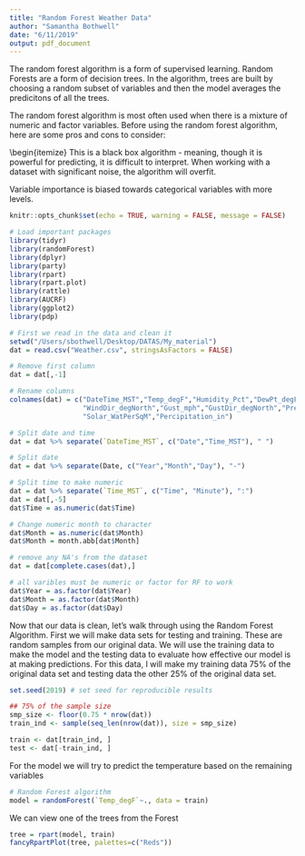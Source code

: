 ```yaml
---
title: "Random Forest Weather Data"
author: "Samantha Bothwell"
date: "6/11/2019"
output: pdf_document
---
```

The random forest algorithm is a form of supervised learning. Random Forests are a form of decision trees. In the algorithm, trees are built by choosing a random subset of variables and then the model averages the predicitons of all the trees.

The random forest algorithm is most often used when there is a mixture of numeric and factor variables. Before using the random forest algorithm, here are some pros and cons to consider:

\textbf{Pros:}
\begin{itemize}
  \item You can obtain a reliable variable importance plot that ranks the variables by how helpful they are in predicting the response.
  \item The algorithm is effectively able to fill in missing information based on what information is present.
  \item The estimate for the generalization error progresses as the forest builds, and is unbiased.
\end{itemize}

\textbf{Cons:}
\begin{itemize}
  \item This is a black box algorithm - meaning, though it is powerful for predicting, it is difficult to interpret.
  \item When working with a dataset with significant noise, the algorithm will overfit.
  \item Variable importance is biased towards categorical variables with more levels. 

```r
knitr::opts_chunk$set(echo = TRUE, warning = FALSE, message = FALSE)
```

```r
# Load important packages
library(tidyr)
library(randomForest)
library(dplyr)
library(party)
library(rpart)
library(rpart.plot)
library(rattle)
library(AUCRF)
library(ggplot2)
library(pdp)
```

```r
# First we read in the data and clean it
setwd("/Users/sbothwell/Desktop/DATAS/My_material")
dat = read.csv("Weather.csv", stringsAsFactors = FALSE)

# Remove first column
dat = dat[,-1]

# Rename columns
colnames(dat) = c("DateTime_MST","Temp_degF","Humidity_Pct","DewPt_degF","Wind_mph",
                  "WindDir_degNorth","Gust_mph","GustDir_degNorth","Pressure_Hg",
                  "Solar_WatPerSqM","Percipitation_in")

# Split date and time
dat = dat %>% separate(`DateTime_MST`, c("Date","Time_MST"), " ")

# Split date
dat = dat %>% separate(Date, c("Year","Month","Day"), "-")

# Split time to make numeric
dat = dat %>% separate(`Time_MST`, c("Time", "Minute"), ":")
dat = dat[,-5]
dat$Time = as.numeric(dat$Time)

# Change numeric month to character
dat$Month = as.numeric(dat$Month)
dat$Month = month.abb[dat$Month]

# remove any NA's from the dataset
dat = dat[complete.cases(dat),]

# all varibles must be numeric or factor for RF to work
dat$Year = as.factor(dat$Year)
dat$Month = as.factor(dat$Month)
dat$Day = as.factor(dat$Day)
```

Now that our data is clean, let's walk through using the Random Forest Algorithm.
First we will make data sets for testing and training. These are random samples from our original data. We will use the training data to make the model and the testing data to evaluate how effective our model is at making predictions. For this data, I will make my training data 75% of the original data set and testing data the other 25% of the original data set. 
```r
set.seed(2019) # set seed for reproducible results

## 75% of the sample size
smp_size <- floor(0.75 * nrow(dat))
train_ind <- sample(seq_len(nrow(dat)), size = smp_size)

train <- dat[train_ind, ]
test <- dat[-train_ind, ]
```
For the model we will try to predict the temperature based on the remaining variables
```r
# Random Forest algorithm
model = randomForest(`Temp_degF`~., data = train)
```

We can view one of the trees from the Forest
```r
tree = rpart(model, train)
fancyRpartPlot(tree, palettes=c("Reds"))
```



